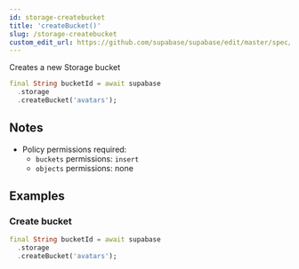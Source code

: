 ```yaml
---
id: storage-createbucket
title: 'createBucket()'
slug: /storage-createbucket
custom_edit_url: https://github.com/supabase/supabase/edit/master/spec/supabase_dart_v1_legacy.yml
---
```



Creates a new Storage bucket

```dart
final String bucketId = await supabase
  .storage
  .createBucket('avatars');
```

## Notes

- Policy permissions required:
  - `buckets` permissions: `insert`
  - `objects` permissions: none

## Examples

### Create bucket

```dart
final String bucketId = await supabase
  .storage
  .createBucket('avatars');
```
